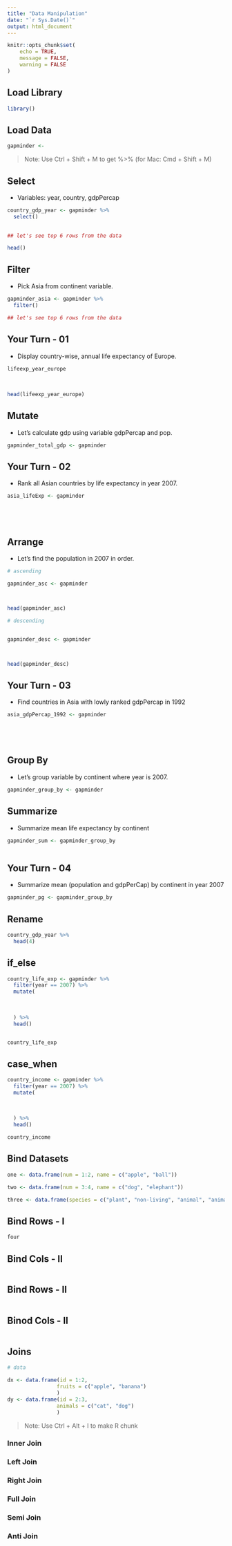 ```yaml
---
title: "Data Manipulation"
date: "`r Sys.Date()`"
output: html_document
---
```


```r
knitr::opts_chunk$set(
	echo = TRUE,
	message = FALSE,
	warning = FALSE
)
```


## Load Library

```r
library()
```


## Load Data

```r
gapminder <- 


```


> Note: Use Ctrl + Shift + M to get %>% (for Mac: Cmd + Shift + M)


## Select 

- Variables: year, country, gdpPercap

```r
country_gdp_year <- gapminder %>%
  select() 
  
```


```r
## let's see top 6 rows from the data

head()
```


## Filter

- Pick Asia from continent variable.

```r
gapminder_asia <- gapminder %>% 
  filter()
```

```r
## let's see top 6 rows from the data


```


## Your Turn - 01

- Display country-wise, annual life expectancy of Europe.


```r
lifeexp_year_europe 
  
  
  
head(lifeexp_year_europe)
```


## Mutate

- Let's calculate gdp using variable gdpPercap and pop.

```r
gapminder_total_gdp <- gapminder 
```


## Your Turn - 02

- Rank all Asian countries by life expectancy in year 2007.


```r
asia_lifeExp <- gapminder






```


## Arrange

- Let's find the population in 2007 in order.


```r
# ascending

gapminder_asc <- gapminder 



head(gapminder_asc)

```


```r
# descending


gapminder_desc <- gapminder 



head(gapminder_desc)

```

## Your Turn - 03

- Find countries in Asia with lowly ranked gdpPercap in 1992


```r
asia_gdpPercap_1992 <- gapminder 






```

## Group By 

- Let's group variable by continent where year is 2007.


```r
gapminder_group_by <- gapminder 


```


## Summarize 

- Summarize mean life expectancy by continent

```r
gapminder_sum <- gapminder_group_by 



```

## Your Turn - 04

- Summarize mean (population and gdpPerCap) by continent in year 2007

```r
gapminder_pg <- gapminder_group_by 
```


## Rename

```r
country_gdp_year %>% 
  head(4)

```

## if_else

```r
country_life_exp <- gapminder %>%
  filter(year == 2007) %>%
  mutate(
    
    
    
  ) %>%
  head()


country_life_exp
```

## case_when

```r

country_income <- gapminder %>%
  filter(year == 2007) %>%
  mutate(
  
    
    
  ) %>%
  head()

country_income 
```

## Bind Datasets

```r
one <- data.frame(num = 1:2, name = c("apple", "ball"))

two <- data.frame(num = 3:4, name = c("dog", "elephant"))

three <- data.frame(species = c("plant", "non-living", "animal", "animal"))
```


## Bind Rows - I

```r
four


```


## Bind Cols - II

```r


```

## Bind Rows - II

```r

```


## Binod Cols - II

```r

```

## Joins


```r
# data

dx <- data.frame(id = 1:2,                      
                fruits = c("apple", "banana")
                )
dy <- data.frame(id = 2:3,                     
                animals = c("cat", "dog")
                )
```


> Note: Use Ctrl + Alt + I to make R chunk 



### Inner Join

### Left Join

### Right Join

### Full Join


### Semi Join

### Anti Join


